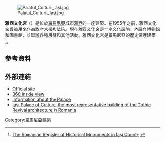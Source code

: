[[Image:Palatul_Culturii_Iași.jpg|thumb]]

'''雅西文化宮'''（{{lang-ro|Palatul Culturii}}）是位於[[羅馬尼亞|羅馬尼亞]]城市[[雅西|雅西]]的一座建築。在1955年之前，雅西文化宮曾被用來作為政府大樓和法院。現在雅西文化宮是一座文化設施，內設有博物館和圖書館，並舉辦各種展覽和其他活動。雅西文化宮是羅馬尼亞的歷史保護建築<ref>[http://www.cultura.ro/sectiuni/Patrimoniu/Monumente/lista/iasi.pdf The Romanian Register of Historical Monuments in Iaşi County] {{webarchive|url=https://web.archive.org/web/20101123004634/http://www.cultura.ro/sectiuni/Patrimoniu/Monumente/lista/iasi.pdf |date=2010-11-23 }}</ref>。
==參考資料==
{{reflist}}
==外部連結==
{{commons category|Iaşi Palace of Culture}}
*[http://www.palatulculturii.ro/Home.htm Official site] {{Wayback|url=http://www.palatulculturii.ro/Home.htm |date=20170623022406 }}
*[http://www.palatulculturii.ro/360/view.php 360 inside view] {{Wayback|url=http://www.palatulculturii.ro/360/view.php |date=20210125091102 }}
*[https://web.archive.org/web/20061009100526/http://museum.ici.ro/moldova/iasi/romanian/arhitectura%20oras/palatul_culturii.htm Information about the Palace] {{ro icon}}
*[http://www.agerpres.ro/destinatie-romania/2014/09/06/destinatie-romania-palatul-culturii-din-iasi-cea-mai-importanta-realizare-a-stilului-neogotic-in-romania-13-04-25 Iași Palace of Culture, the most representative building of the Gothic Revival architecture in Romania] {{Wayback|url=http://www.agerpres.ro/destinatie-romania/2014/09/06/destinatie-romania-palatul-culturii-din-iasi-cea-mai-importanta-realizare-a-stilului-neogotic-in-romania-13-04-25 |date=20210421075525 }}
{{coord|47.15739|27.58695|format=dms|display=title|type:landmark_region:RO-IS}}
[[Category:羅馬尼亞建築|Category:羅馬尼亞建築]]